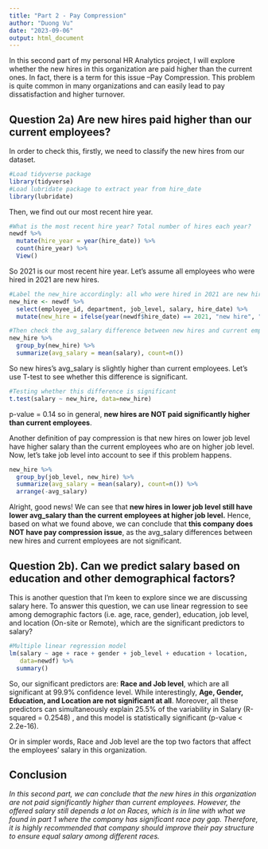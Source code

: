 ```yaml
---
title: "Part 2 - Pay Compression"
author: "Duong Vu"
date: "2023-09-06"
output: html_document
---
```


In this second part of my personal HR Analytics project, I will explore whether the new hires in this organization are paid higher than the current ones. In fact, there is a term for this issue --Pay Compression. This problem is quite common in many organizations and can easily lead to pay dissatisfaction and higher turnover.

## Question 2a) Are new hires paid higher than our current employees?

In order to check this, firstly, we need to classify the new hires from our dataset.

```r
#Load tidyverse package
library(tidyverse)
#Load lubridate package to extract year from hire_date  
library(lubridate)
```

Then, we find out our most recent hire year.

```r
#What is the most recent hire year? Total number of hires each year?
newdf %>% 
  mutate(hire_year = year(hire_date)) %>% 
  count(hire_year) %>% 
  View()
```

So 2021 is our most recent hire year. Let's assume all employees who were hired in 2021 are new hires.

```r
#Label the new_hire accordingly: all who were hired in 2021 are new hires
new_hire <- newdf %>% 
  select(employee_id, department, job_level, salary, hire_date) %>% 
  mutate(new_hire = ifelse(year(newdf$hire_date) == 2021, "new hire", "current")) 
```

```r
#Then check the avg_salary difference between new hires and current employees
new_hire %>% 
  group_by(new_hire) %>% 
  summarize(avg_salary = mean(salary), count=n())
```

So new hires's avg_salary is slightly higher than current employees. Let's use T-test to see whether this difference is significant.

```r
#Testing whether this difference is significant
t.test(salary ~ new_hire, data=new_hire) 
```

p-value = 0.14 so in general, **new hires are NOT paid significantly higher than current employees**.

Another definition of pay compression is that new hires on lower job level have higher salary than the current employees who are on higher job level. Now, let's take job level into account to see if this problem happens.

```r
new_hire %>% 
  group_by(job_level, new_hire) %>% 
  summarize(avg_salary = mean(salary), count=n()) %>% 
  arrange(-avg_salary)
```

Alright, good news! We can see that **new hires in lower job level still have lower avg_salary than the current employees at higher job level.** Hence, based on what we found above, we can conclude that **this company does NOT have pay compression issue**, as the avg_salary differences between new hires and current employees are not significant.

## Question 2b). Can we predict salary based on education and other demographical factors?

This is another question that I'm keen to explore since we are discussing salary here. To answer this question, we can use linear regression to see among demographic factors (i.e. age, race, gender), education, job level, and location (On-site or Remote), which are the significant predictors to salary?

```r
#Multiple linear regression model
lm(salary ~ age + race + gender + job_level + education + location,
   data=newdf) %>% 
  summary()
```

So, our significant predictors are: **Race and Job level**, which are all significant at 99.9% confidence level. While interestingly, **Age, Gender, Education, and Location are not significant at all**. Moreover, all these predictors can simultaneously explain 25.5% of the variability in Salary (R-squared = 0.2548) , and this model is statistically significant (p-value < 2.2e-16).

Or in simpler words, Race and Job level are the top two factors that affect the employees' salary in this organization.

## Conclusion

*In this second part, we can conclude that the new hires in this organization are not paid significantly higher than current employees. However, the offered salary still depends a lot on Races, which is in line with what we found in part 1 where the company has significant race pay gap. Therefore, it is highly recommended that company should improve their pay structure to ensure equal salary among different races.*
